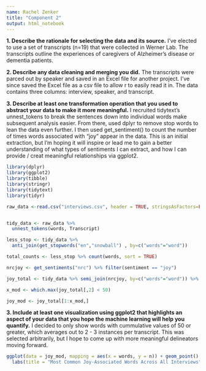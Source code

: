 ```yaml
---
name: Rachel Zenker 
title: "Component 2"
output: html_notebook
---
```

**1. Describe the rationale for selecting the data and its source.**
I've elected to use a set of transcripts (n=19) that were collected in Werner Lab. The transcripts outline the experiences of caregivers of Alzheimer's disease or dementia patients.  

**2. Describe any data cleaning and merging you did.**
The transcripts were parced out by speaker and saved in an Excel file for another project. I've since saved the Excel file as a csv file to allow r to easily read it in. The data contains three columns: interview, speaker, and transcript.  

**3. Describe at least one transformation operation that you used to abstract your data to make it more meaningful.**
I recruited tidytext's unnest_tokens to break the sentences down into individual words make subsequent analysis easier. From there, used dplyr to remove stop words to lean the data even further. I then used get_sentiment() to count the number of times words associated with "joy" appear in the data. This is an initial extraction, but I'm hoping it will inspire or lead me to gain a better understanding of what types of sentiments I can extract, and how I can provide / creat meaningful relationships via ggplot2. 

```r
library(dplyr)
library(ggplot2)
library(tibble)
library(stringr)
library(tidytext)
library(tidyr)

raw_data <-read.csv("interviews.csv", header = TRUE, stringsAsFactors=FALSE)


tidy_data <- raw_data %>% 
  unnest_tokens(words, Transcript)

less_stop <- tidy_data %>%
  anti_join(get_stopwords("en","snowball") , by=c("words"="word"))

total_counts <- less_stop %>% count(words, sort = TRUE)

nrcjoy <- get_sentiments("nrc") %>% filter(sentiment == "joy")

joy_total <- tidy_data %>% semi_join(nrcjoy, by=c("words"="word")) %>% count(words, sort = TRUE)

x_mod <- which.max(joy_total[,2] < 50)

joy_mod <- joy_total[1:x_mod,]
```


**3. Include at least one visualization using ggplot2 that highlights an aspect of your data that you hope the machine learning will help you quantify.**
I decided to only show words with cummulative values of 50 or greater, which averages out to 2 - 3 instances per transcript. This was selected arbitrarily, but I hope to come up with more meaningful delineators moving forward. 


```r
ggplot(data = joy_mod, mapping = aes(x = words, y = n)) + geom_point() + 
  labs(title = "Most Common Joy-Associated Words Across All Interviews", y = "instances") 

```

